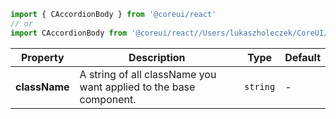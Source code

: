 
```jsx
import { CAccordionBody } from '@coreui/react'
// or
import CAccordionBody from '@coreui/react//Users/lukaszholeczek/CoreUI/@coreui/react/packages/coreui-react/src/components/accordion/CAccordionBody'
```

| Property | Description | Type | Default |
| --- | --- | --- | --- |
| **className** | A string of all className you want applied to the base component. | `string` | - |

